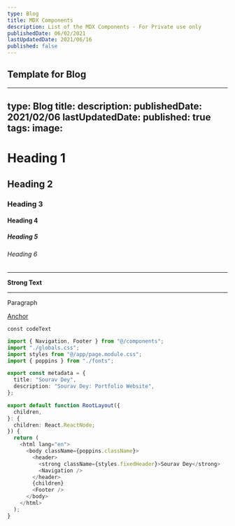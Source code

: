```yaml
---
type: Blog
title: MDX Components
description: List of the MDX Components - For Private use only
publishedDate: 06/02/2021
lastUpdatedDate: 2021/06/16
published: false
---
```


## Template for Blog
---
type: Blog
title: 
description: 
publishedDate: 2021/02/06
lastUpdatedDate: 
published: true
tags:
image: 
---

# Heading 1

## Heading 2

### Heading 3

#### Heading 4

##### Heading 5

###### Heading 6

---

**Strong Text**

---

Paragraph

[Anchor](#)

`const codeText`

```ts {2-4,8-10} title="src/content/blogs/mdxComponents.mdx"
import { Navigation, Footer } from "@/components";
import "./globals.css";
import styles from "@/app/page.module.css";
import { poppins } from "./fonts";

export const metadata = {
  title: "Sourav Dey",
  description: "Sourav Dey: Portfolio Website",
};

export default function RootLayout({
  children,
}: {
  children: React.ReactNode;
}) {
  return (
    <html lang="en">
      <body className={poppins.className}>
        <header>
          <strong className={styles.fixedHeader}>Sourav Dey</strong>
          <Navigation />
        </header>
        {children}
        <Footer />
      </body>
    </html>
  );
}
```
